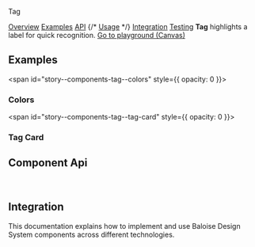
<bal-doc-banner id="story--components-tag--basic" status="rebranded,sass,visual,a11y">Tag</bal-doc-banner>

<bal-doc-tabs>
  <a href="#story--components-tag--basic">Overview</a>
  <a href="#examples">Examples</a>
  <a href="#component-api">API</a>
  {/* <a href="#usage">Usage</a> */}
  <a href="#integration">Integration</a>
  <a href="#testing">Testing</a>
</bal-doc-tabs>

<bal-doc-lead>
  <b>Tag</b> highlights a label for quick recognition.
</bal-doc-lead>

<Canvas withSource="open">
  <Story id="components-tag--basic" />
</Canvas>

<bal-doc-app>
  <bal-button-group class="mb-large" position="center">
    <a class="button is-primary" href="?path=/story/components-tag--basic">
      Go to playground (Canvas)
    </a>
  </bal-button-group>
</bal-doc-app>

## Examples

<span id="story--components-tag--colors" style={{ opacity: 0 }}></span>

### Colors

<Canvas withSource="open">
  <Story id="components-tag--colors" />
</Canvas>

<span id="story--components-tag--tag-card" style={{ opacity: 0 }}></span>

### Tag Card

<Canvas withSource="open">
  <Story id="components-tag--tag-card" />
</Canvas>

## Component Api

<Description markdown={readme} />

<br />

## Integration

This documentation explains how to implement and use Baloise Design System components across different technologies.

<bal-doc-link-list>
  <a href="?path=/docs/getting-started-html5-overview--page">
    <bal-doc-link-list-item template="html5"></bal-doc-link-list-item>
  </a>
  <a href="?path=/docs/getting-started-vue-overview--page">
    <bal-doc-link-list-item template="vue"></bal-doc-link-list-item>
  </a>
  <a href="?path=/docs/getting-started-angular-overview--page">
    <bal-doc-link-list-item template="angular"></bal-doc-link-list-item>
  </a>
  <a href="?path=/docs/getting-started-react-overview--page">
    <bal-doc-link-list-item template="react"></bal-doc-link-list-item>
  </a>
</bal-doc-link-list>


<Description markdown={testing} />

<bal-doc-github link="/components/bal-tag/stories/bal-tag.docs.mdx"></bal-doc-github>
